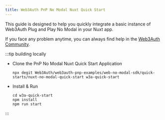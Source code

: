 ```yaml
---
title: Web3Auth PnP No Modal Nuxt Quick Start
---
```


This guide is designed to help you quickly integrate a basic instance of Web3Auth Plug and Play No Modal in your Nuxt app.

If you face any problem anytime, you can always find help in the [Web3Auth Community](https://web3auth.io/community/c/help-pnp/pnp-no-modal/15).

:::tip building locally

- Clone the PnP No Modal Nuxt Quick Start Application

  ```shell npm2yarn
  npx degit Web3Auth/web3auth-pnp-examples/web-no-modal-sdk/quick-starts/nuxt-no-modal-quick-start w3a-quick-start
  ```

- Install & Run

  ```shell npm2yarn
  cd w3a-quick-start
  npm install
  npm run start
  ```

:::

